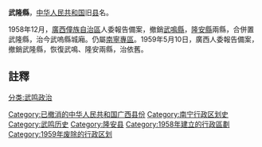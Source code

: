 '''武隆縣'''，[[中华人民共和国|中华人民共和国]]旧[[县|县]]名。

1958年12月，[[廣西僮族自治區|廣西僮族自治區]]人委報告備案，撤銷[[武鳴縣|武鳴縣]]，[[隆安縣|隆安縣]]兩縣，合併置武隆縣，治今武嗚縣城廂。仍屬[[南寧專區|南寧專區]]。1959年5月10日，廣西人委報告備案，撤銷武隆縣，恢復武鳴、隆安兩縣，治依舊。

==註釋==
{{reflist}}
{{中华人民共和国行政区划小作品}}
[[Category:已撤消的中华人民共和国广西县份|Category:已撤消的中华人民共和国广西县份]]
[[Category:南宁行政区划史|Category:南宁行政区划史]]
[[Category:武鸣历史|Category:武鸣历史]]
[[分类:武鸣政治|分类:武鸣政治]]
[[Category:隆安县|Category:隆安县]]
[[Category:1958年建立的行政區劃|Category:1958年建立的行政區劃]]
[[Category:1959年废除的行政区划|Category:1959年废除的行政区划]]